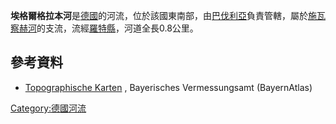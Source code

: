 {{Expand language|1=de|time=2020-11-14T12:57:17+00:00}}
{{Coord|49.07863|N|11.29296|E|display=title}}

'''埃格爾格拉本河'''是[[德國|德國]]的河流，位於該國東南部，由[[巴伐利亞|巴伐利亞]]負責管轄，屬於[[施瓦察赫河_(阿爾特米爾河)|施瓦察赫河]]的支流，流經[[羅特縣|羅特縣]]，河道全長0.8公里。

==參考資料==
* [http://geoportal.bayern.de/bayernatlas/?x=2RgYT2iGt9hGht0RHc3xiDib3o8*xpn8asNoYyKBuMIutXVD2S2N6b29IcYLbSYqSACNyfbOxMkZNucFaBtGHUOuuEbuVZGy9wDE9J*h3ag&X=5440244.24&Y=4439144.95&zoom=9&lang=de&topic=bvv&bgLayer=tk&catalogNodes=122&layers=bf9ff4ed-62c7-4935-9318-d5251108acc3-layer-landkreise_kreisfreie_staedte_flaeche Topographische Karten] {{Wayback|url=http://geoportal.bayern.de/bayernatlas/?x=2RgYT2iGt9hGht0RHc3xiDib3o8*xpn8asNoYyKBuMIutXVD2S2N6b29IcYLbSYqSACNyfbOxMkZNucFaBtGHUOuuEbuVZGy9wDE9J*h3ag&X=5440244.24&Y=4439144.95&zoom=9&lang=de&topic=bvv&bgLayer=tk&catalogNodes=122&layers=bf9ff4ed-62c7-4935-9318-d5251108acc3-layer-landkreise_kreisfreie_staedte_flaeche |date=20180717184120 }}, Bayerisches Vermessungsamt (BayernAtlas)

{{Germany-geo-stub}}
[[Category:德國河流|Category:德國河流]]